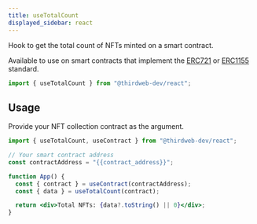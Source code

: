 ```yaml
---
title: useTotalCount
displayed_sidebar: react
---
```



Hook to get the total count of NFTs minted on a smart contract.

Available to use on smart contracts that implement the [ERC721](/contractkit/interfaces/erc721)
or [ERC1155](/contractkit/interfaces/erc1155) standard.

```jsx
import { useTotalCount } from "@thirdweb-dev/react";
```

## Usage

Provide your NFT collection contract as the argument.

```jsx
import { useTotalCount, useContract } from "@thirdweb-dev/react";

// Your smart contract address
const contractAddress = "{{contract_address}}";

function App() {
  const { contract } = useContract(contractAddress);
  const { data } = useTotalCount(contract);

  return <div>Total NFTs: {data?.toString() || 0}</div>;
}
```